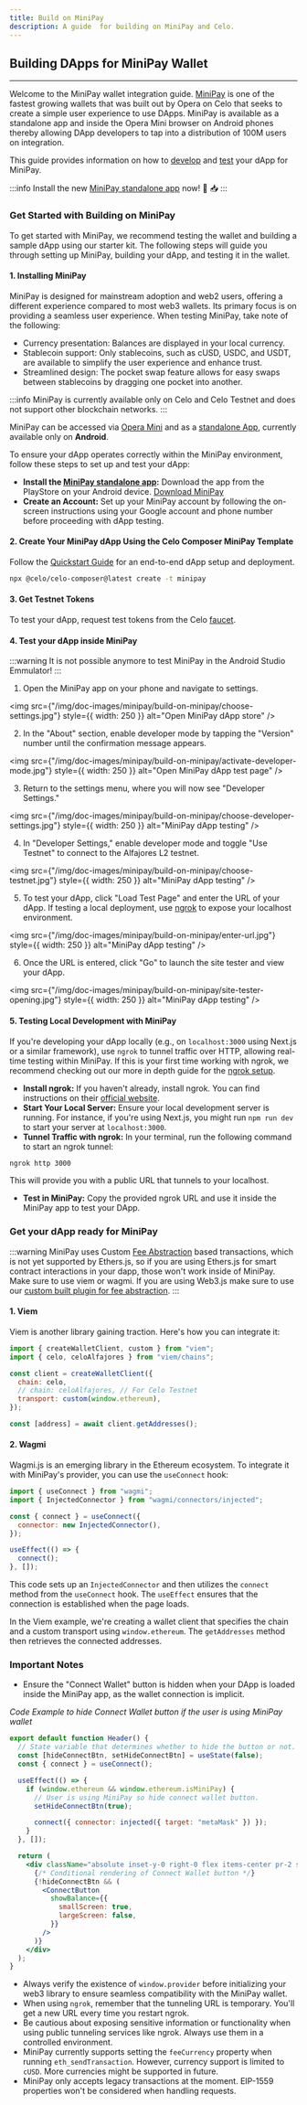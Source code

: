 ```yaml
---
title: Build on MiniPay
description: A guide  for building on MiniPay and Celo.
---
```


## Building DApps for MiniPay Wallet

---

Welcome to the MiniPay wallet integration guide. [MiniPay](https://www.opera.com/products/minipay) is one of the fastest growing wallets that was built out by Opera on Celo that seeks to create a simple user experience to use DApps. MiniPay is available as a standalone app and inside the Opera Mini browser on Android phones thereby allowing DApp developers to tap into a distribution of 100M users on integration. 

This guide provides information on how to [develop](#2-create-your-minipay-dapp-using-the-celo-composer-minipay-template) and [test](#4-test-your-dapp-inside-minipay) your dApp for MiniPay. 

:::info
Install the new [MiniPay standalone app](https://play.google.com/store/apps/details?id=com.opera.minipay) now! 🎉 📥 
:::

### Get Started with Building on MiniPay

To get started with MiniPay, we recommend testing the wallet and building a sample dApp using our starter kit. The following steps will guide you through setting up MiniPay, building your dApp, and testing it in the wallet.

#### 1. Installing MiniPay

MiniPay is designed for mainstream adoption and web2 users, offering a different experience compared to most web3 wallets. Its primary focus is on providing a seamless user experience. When testing MiniPay, take note of the following:

- Currency presentation: Balances are displayed in your local currency.
- Stablecoin support: Only stablecoins, such as cUSD, USDC, and USDT, are available to simplify the user experience and enhance trust.
- Streamlined design: The pocket swap feature allows for easy swaps between stablecoins by dragging one pocket into another.

:::info
MiniPay is currently available only on Celo and Celo Testnet and does not support other blockchain networks.
:::

MiniPay can be accessed via [Opera Mini](https://www.opera.com/pl/products/minipay) and as a [standalone App](https://play.google.com/store/apps/details?id=com.opera.minipay), currently available only on **Android**.

To ensure your dApp operates correctly within the MiniPay environment, follow these steps to set up and test your dApp:

- **Install the [MiniPay standalone app](https://play.google.com/store/apps/details?id=com.opera.minipay):** Download the app from the PlayStore on your Android device. [ Download MiniPay](https://play.google.com/store/apps/details?id=com.opera.minipay)
- **Create an Account:** Set up your MiniPay account by following the on-screen instructions using your Google account and phone number before proceeding with dApp testing.

#### 2. Create Your MiniPay dApp Using the Celo Composer MiniPay Template 

Follow the [Quickstart Guide](/build/quickstart.md) for an end-to-end dApp setup and deployment.

```bash
npx @celo/celo-composer@latest create -t minipay
```

#### 3. Get Testnet Tokens

To test your dApp, request test tokens from the Celo [faucet](https://faucet.celo.org/).

#### 4. Test your dApp inside MiniPay

:::warning
It is not possible anymore to test MiniPay in the Android Studio Emmulator!
:::

1. Open the MiniPay app on your phone and navigate to settings.

<img
  src={"/img/doc-images/minipay/build-on-minipay/choose-settings.jpg"}
  style={{ width: 250 }}
  alt="Open MiniPay dApp store"
/>

2. In the "About" section, enable developer mode by tapping the "Version" number until the confirmation message appears.

<img
  src={"/img/doc-images/minipay/build-on-minipay/activate-developer-mode.jpg"}
  style={{ width: 250 }}
  alt="Open MiniPay dApp test page"
/>

3. Return to the settings menu, where you will now see "Developer Settings."

<img
  src={"/img/doc-images/minipay/build-on-minipay/choose-developer-settings.jpg"}
  style={{ width: 250 }}
  alt="MiniPay dApp testing"
/>


4. In "Developer Settings," enable developer mode and toggle "Use Testnet" to connect to the Alfajores L2 testnet.

<img
  src={"/img/doc-images/minipay/build-on-minipay/choose-testnet.jpg"}
  style={{ width: 250 }}
  alt="MiniPay dApp testing"
/>

5. To test your dApp, click "Load Test Page" and enter the URL of your dApp. If testing a local deployment, use [ngrok](#5-testing-local-development-with-minipay) to expose your localhost environment.

<img
  src={"/img/doc-images/minipay/build-on-minipay/enter-url.jpg"}
  style={{ width: 250 }}
  alt="MiniPay dApp testing"
/>

6. Once the URL is entered, click "Go" to launch the site tester and view your dApp.

<img
  src={"/img/doc-images/minipay/build-on-minipay/site-tester-opening.jpg"}
  style={{ width: 250 }}
  alt="MiniPay dApp testing"
/>

#### 5. Testing Local Development with MiniPay

If you're developing your dApp locally (e.g., on `localhost:3000` using Next.js or a similar framework), use `ngrok` to tunnel traffic over HTTP, allowing real-time testing within MiniPay. If this is your first time working with ngrok, we recommend checking out our more in depth guide for the [ngrok setup](./prerequisites/ngrok-setup.mdx).

- **Install ngrok:** If you haven't already, install ngrok. You can find instructions on their [official website](https://ngrok.com/download).
- **Start Your Local Server:** Ensure your local development server is running. For instance, if you're using Next.js, you might run `npm run dev` to start your server at `localhost:3000`.
- **Tunnel Traffic with ngrok:** In your terminal, run the following command to start an ngrok tunnel:

```bash
ngrok http 3000
```

This will provide you with a public URL that tunnels to your localhost.

- **Test in MiniPay:** Copy the provided ngrok URL and use it inside the MiniPay app to test your DApp.

### Get your dApp ready for MiniPay

:::warning
MiniPay uses Custom [Fee Abstraction](../fee-currency.md) based transactions, which is not yet supported by Ethers.js, so if you are using Ethers.js for smart contract interactions in your dapp, those won't work inside of MiniPay. Make sure to use viem or wagmi. If you are using Web3.js make sure to use our [custom built plugin for fee abstraction](../web3/index.mdx).
:::

#### 1. Viem

Viem is another library gaining traction. Here's how you can integrate it:

```js
import { createWalletClient, custom } from "viem";
import { celo, celoAlfajores } from "viem/chains";

const client = createWalletClient({
  chain: celo,
  // chain: celoAlfajores, // For Celo Testnet
  transport: custom(window.ethereum),
});

const [address] = await client.getAddresses();
```

#### 2. Wagmi

Wagmi.js is an emerging library in the Ethereum ecosystem. To integrate it with MiniPay's provider, you can use the `useConnect` hook:

```js
import { useConnect } from "wagmi";
import { InjectedConnector } from "wagmi/connectors/injected";

const { connect } = useConnect({
  connector: new InjectedConnector(),
});

useEffect(() => {
  connect();
}, []);
```

This code sets up an `InjectedConnector` and then utilizes the `connect` method from the `useConnect` hook. The `useEffect` ensures that the connection is established when the page loads.

In the Viem example, we're creating a wallet client that specifies the chain and a custom transport using `window.ethereum`. The `getAddresses` method then retrieves the connected addresses.

### Important Notes

- Ensure the "Connect Wallet" button is hidden when your DApp is loaded inside the MiniPay app, as the wallet connection is implicit.

_Code Example to hide Connect Wallet button if the user is using MiniPay wallet_

```jsx
export default function Header() {
  // State variable that determines whether to hide the button or not.
  const [hideConnectBtn, setHideConnectBtn] = useState(false);
  const { connect } = useConnect();

  useEffect(() => {
    if (window.ethereum && window.ethereum.isMiniPay) {
      // User is using MiniPay so hide connect wallet button.
      setHideConnectBtn(true);

      connect({ connector: injected({ target: "metaMask" }) });
    }
  }, []);

  return (
    <div className="absolute inset-y-0 right-0 flex items-center pr-2 sm:static sm:inset-auto sm:ml-6 sm:pr-0">
      {/* Conditional rendering of Connect Wallet button */}
      {!hideConnectBtn && (
        <ConnectButton
          showBalance={{
            smallScreen: true,
            largeScreen: false,
          }}
        />
      )}
    </div>
  );
}
```

- Always verify the existence of `window.provider` before initializing your web3 library to ensure seamless compatibility with the MiniPay wallet.
- When using `ngrok`, remember that the tunneling URL is temporary. You'll get a new URL every time you restart ngrok.
- Be cautious about exposing sensitive information or functionality when using public tunneling services like ngrok. Always use them in a controlled environment.
- MiniPay currently supports setting the `feeCurrency` property when running `eth_sendTransaction`. However, currency support is limited to `cUSD`. More currencies might be supported in future.
- MiniPay only accepts legacy transactions at the moment. EIP-1559 properties won't be considered when handling requests.
